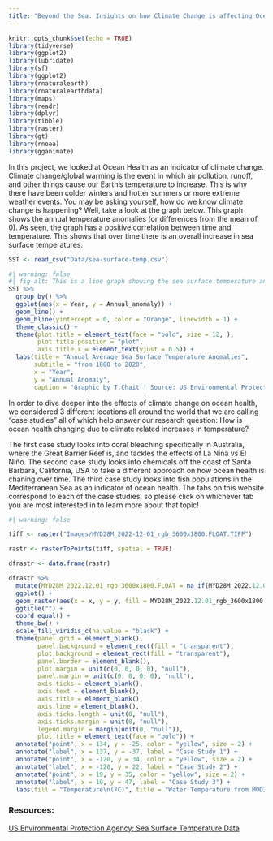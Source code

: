 ```yaml
---
title: "Beyond the Sea: Insights on how Climate Change is affecting Ocean Health"
---
```


```r
knitr::opts_chunk$set(echo = TRUE)
library(tidyverse)
library(ggplot2)
library(lubridate)
library(sf)
library(ggplot2)
library(rnaturalearth)
library(rnaturalearthdata)
library(maps)
library(readr)
library(dplyr)
library(tibble)
library(raster)
library(gt)
library(rnoaa)
library(gganimate)
```

In this project, we looked at Ocean Health as an indicator of climate change. Climate change/global warming is the event in which air pollution, runoff, and other things cause our Earth's temperature to increase. This is why there have been colder winters and hotter summers or more extreme weather events. You may be asking yourself, how do we know climate change is happening? Well, take a look at the graph below. This graph shows the annual temperature anomalies (or differences from the mean of 0). As seen, the graph has a positive correlation between time and temperature. This shows that over time there is an overall increase in sea surface temperatures.

```r
SST <- read_csv("Data/sea-surface-temp.csv")
```

```r
#| warning: false
#| fig-alt: This is a line graph showing the sea surface temperature anomalies over time from 1880 to 2020. Additionally, there is a horizontal line at zero to show the change drastic change in sea surface temperature over time. There is a positive trend which suggests an overall increase in sea surface temperature. At around the year 2000 or right before, the temperature anomalies are solely above the horizontal line at zero. 
SST %>% 
  group_by() %>% 
  ggplot(aes(x = Year, y = Annual_anomaly)) + 
  geom_line() + 
  geom_hline(yintercept = 0, color = "Orange", linewidth = 1) +
  theme_classic() + 
  theme(plot.title = element_text(face = "bold", size = 12, ),
        plot.title.position = "plot",
        axis.title.x = element_text(vjust = 0.5)) +
  labs(title = "Annual Average Sea Surface Temperature Anomalies",
       subtitle = "from 1880 to 2020", 
       x = "Year",
       y = "Annual Anomaly",
       caption = "Graphic by T.Chait | Source: US Environmental Protection Agency")
```

In order to dive deeper into the effects of climate change on ocean health, we considered 3 different locations all around the world that we are calling "case studies" all of which help answer our research question: How is ocean health changing due to climate related increases in temperature?

The first case study looks into coral bleaching specifically in Australia, where the Great Barrier Reef is, and tackles the effects of La Niña vs El Niño. The second case study looks into chemicals off the coast of Santa Barbara, California, USA to take a different approach on how ocean health is chaning over time. The third case study looks into fish populations in the Mediterranean Sea as an indicator of ocean health. The tabs on this website correspond to each of the case studies, so please click on whichever tab you are most interested in to learn more about that topic!

```r
#| warning: false

tiff <- raster("Images/MYD28M_2022-12-01_rgb_3600x1800.FLOAT.TIFF")

rastr <- rasterToPoints(tiff, spatial = TRUE)

dfrastr <- data.frame(rastr)

dfrastr %>%
  mutate(MYD28M_2022.12.01_rgb_3600x1800.FLOAT = na_if(MYD28M_2022.12.01_rgb_3600x1800.FLOAT, 99999)) %>%
  ggplot() + 
  geom_raster(aes(x = x, y = y, fill = MYD28M_2022.12.01_rgb_3600x1800.FLOAT)) + 
  ggtitle("") + 
  coord_equal() + 
  theme_bw() + 
  scale_fill_viridis_c(na.value = "black") + 
  theme(panel.grid = element_blank(), 
        panel.background = element_rect(fill = "transparent"), 
        plot.background = element_rect(fill = "transparent"),
        panel.border = element_blank(),
        plot.margin = unit(c(0, 0, 0, 0), "null"),
        panel.margin = unit(c(0, 0, 0, 0), "null"),
        axis.ticks = element_blank(),
        axis.text = element_blank(),
        axis.title = element_blank(),
        axis.line = element_blank(),
        axis.ticks.length = unit(0, "null"),
        axis.ticks.margin = unit(0, "null"),
        legend.margin = margin(unit(0, "null")), 
        plot.title = element_text(face = "bold")) + 
  annotate("point", x = 134, y = -25, color = "yellow", size = 2) +
  annotate("label", x = 137, y = -37, label = "Case Study 1") +
  annotate("point", x = -120, y = 34, color = "yellow", size = 2) +
  annotate("label", x = -120, y = 22, label = "Case Study 2") +
  annotate("point", x = 19, y = 35, color = "yellow", size = 2) +
  annotate("label", x = 19, y = 47, label = "Case Study 3") + 
  labs(fill = "Temperature\n(ºC)", title = "Water Temperature from MODIS Satellite Data, December 2022", caption = "Graphic by A. Renner & T. Chait | Data Source: NASA Earth Observations")
```

### Resources: 

[US Environmental Protection Agency: Sea Surface Temperature Data](https://www.epa.gov/climate-indicators/climate-change-indicators-sea-surface-temperature)